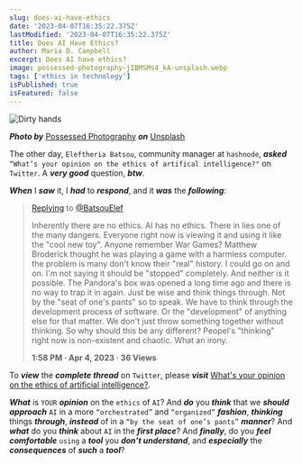 ```yaml
---
slug: does-ai-have-ethics
date: '2023-04-07T16:35:22.375Z'
lastModified: '2023-04-07T16:35:22.375Z'
title: Does AI Have Ethics?
author: Maria D. Campbell
excerpt: Does AI have ethics?
image: possessed-photography-jIBMSMs4_kA-unsplash.webp
tags: ['ethics in technology']
isPublished: true
isFeatured: false
---
```


![Dirty hands](possessed-photography-jIBMSMs4_kA-unsplash.webp)

***Photo by*** [Possessed Photography](https://unsplash.com/@possessedphotography) ***on*** [Unsplash](https://unsplash.com/photos/jIBMSMs4_kA)

The other day, `Eleftheria Batsou`, community manager at `hashnode`, ***asked*** `“What’s your opinion on the ethics of artifical intelligence?"` on `Twitter`. A ***very good*** question, ***btw***.

***When*** I ***saw*** it, I ***had*** to ***respond***, and it ***was*** the ***following***:

>[Replying](https://twitter.com/letsbsocial1/status/1643311972513898496) to [@BatsouElef](https://twitter.com/BatsouElef)
>
>Inherently there are no ethics. AI has no ethics. There in lies one of the many dangers. Everyone right now is viewing it and using it like the "cool new toy". Anyone remember War Games? Matthew Broderick thought he was playing a game with a harmless computer. the problem is many don't know their "real" history. I could go on and on. I'm not saying it should be "stopped" completely. And neither is it possible. The Pandora's box was opened a long time ago and there is no way to trap it in again. Just be wise and think things through. Not by the "seat of one's pants" so to speak. We have to think through the development process of software. Or the "development" of anything else for that matter. We don't just throw something together without thinking. So why should this be any different? Peopel's "thinking" right now is non-existent and chaotic.  What an irony.
>
>**1:58 PM · Apr 4, 2023 · 36 Views**

To ***view*** the ***complete thread*** on `Twitter`, please ***visit*** [What's your opinion on the ethics of artificial intelligence?](https://twitter.com/BatsouElef/status/1643114924359442432).

***What*** is `YOUR` ***opinion*** on the `ethics` of `AI`? And ***do*** you ***think*** that we ***should approach*** `AI` in a more `“orchestrated”` and `“organized”` ***fashion***, ***thinking*** things ***through***, ***instead*** of in a `“by the seat of one’s pants”` ***manner***? And ***what*** do you ***think*** about `AI` in the ***first place***? And ***finally***, do you ***feel comfortable*** `using` a ***tool*** you ***don’t understand***, and ***especially*** the ***consequences*** of ***such*** a ***tool***?
